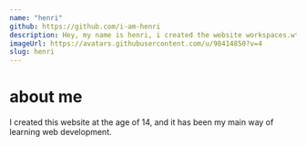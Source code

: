 ```yaml
---
name: "henri"
github: https://github.com/i-am-henri
description: Hey, my name is henri, i created the website workspaces.wtf
imageUrl: https://avatars.githubusercontent.com/u/98414850?v=4
slug: henri
---
```

# about me
I created this website at the age of 14, and it has been my main way of learning web development.
